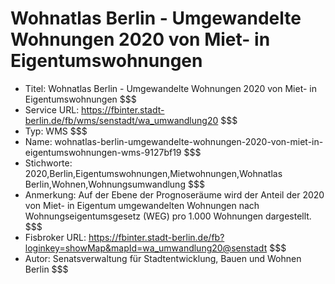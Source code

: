 # Wohnatlas Berlin - Umgewandelte Wohnungen 2020 von Miet- in Eigentumswohnungen
- Titel: Wohnatlas Berlin - Umgewandelte Wohnungen 2020 von Miet- in Eigentumswohnungen $$$
- Service URL: https://fbinter.stadt-berlin.de/fb/wms/senstadt/wa_umwandlung20 $$$
- Typ: WMS $$$
- Name: wohnatlas-berlin-umgewandelte-wohnungen-2020-von-miet-in-eigentumswohnungen-wms-9127bf19 $$$
- Stichworte: 2020,Berlin,Eigentumswohnungen,Mietwohnungen,Wohnatlas Berlin,Wohnen,Wohnungsumwandlung $$$
- Anmerkung: Auf der Ebene der Prognoseräume wird der Anteil der 2020 von Miet- in Eigentum umgewandelten Wohnungen nach Wohnungseigentumsgesetz (WEG) pro 1.000 Wohnungen dargestellt. $$$
- Fisbroker URL: https://fbinter.stadt-berlin.de/fb?loginkey=showMap&mapId=wa_umwandlung20@senstadt $$$
- Autor: Senatsverwaltung für Stadtentwicklung, Bauen und Wohnen Berlin $$$
